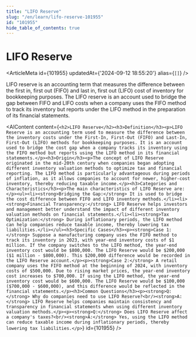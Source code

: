 ```yaml
---
title: "LIFO Reserve"
slug: "/en/learn/lifo-reserve-101955"
id: "101955"
hide_table_of_contents: true
---
```



# LIFO Reserve

<ArticleMeta id={101955} updatedAt={'2024-09-12 18:55:20'} alias={`[]`} />
<div className='border-solid border-b border-t-0 my-4 border-[var(--ifm-color-gray-300)]' />

LIFO reserve is an accounting term that measures the difference between the first in, first out (FIFO) and last in, first out (LIFO) cost of inventory for bookkeeping purposes. The LIFO reserve is an account used to bridge the gap between FIFO and LIFO costs when a company uses the FIFO method to track its inventory but reports under the LIFO method in the preparation of its financial statements.

<AIContent content={`<h2>LIFO Reserve</h2><h3>Definition</h3><p>LIFO Reserve is an accounting term used to measure the difference between the inventory costs under the First-In, First-Out (FIFO) and Last-In, First-Out (LIFO) methods for bookkeeping purposes. It is an account used to bridge the cost gap when a company tracks its inventory using the FIFO method but reports using the LIFO method in its financial statements.</p><h3>Origin</h3><p>The concept of LIFO Reserve originated in the mid-20th century when companies began adopting different inventory valuation methods to optimize tax and financial reporting. The LIFO method is particularly advantageous during periods of inflation, as it allows companies to account for newer, higher-cost inventory, thereby reducing taxable income.</p><h3>Categories and Characteristics</h3><p>The main characteristics of LIFO Reserve are:</p><ul><li><strong>Bridging the Gap:</strong> It is used to bridge the cost difference between FIFO and LIFO inventory methods.</li><li><strong>Financial Transparency:</strong> LIFO Reserve helps investors and management better understand the impact of different inventory valuation methods on financial statements.</li><li><strong>Tax Optimization:</strong> During inflationary periods, the LIFO method can help companies reduce taxable income, thereby lowering tax liabilities.</li></ul><h3>Specific Cases</h3><p><strong>Case 1:</strong> Suppose a manufacturing company uses the FIFO method to track its inventory in 2023, with year-end inventory costs of $1 million. If the company switches to the LIFO method, the year-end inventory cost would be $800,000. The LIFO Reserve would be $200,000 ($1 million - $800,000). This $200,000 difference would be recorded in the LIFO Reserve account.</p><p><strong>Case 2:</strong> A retail company uses the FIFO method at the beginning of 2024, with inventory costs of $500,000. Due to rising market prices, the year-end inventory cost increases to $700,000. If using the LIFO method, the year-end inventory cost would be $600,000. The LIFO Reserve would be $100,000 ($700,000 - $600,000), and this difference would be reflected in the financial statements.</p><h3>Common Questions</h3><p><strong>Q:</strong> Why do companies need to use LIFO Reserve?<br/><strong>A:</strong> LIFO Reserve helps companies maintain consistency and transparency in financial statements when using different inventory valuation methods.</p><p><strong>Q:</strong> Does LIFO Reserve affect a company's taxes?<br/><strong>A:</strong> Yes, using the LIFO method can reduce taxable income during inflationary periods, thereby lowering tax liabilities.</p>`} id={101955} />
